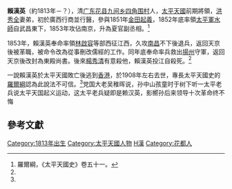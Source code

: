 '''賴漢英'''（約1813年－？），清[[广东|广东]][[花县|花县]][[九间乡|九间乡]][[四角围村|四角围村]]{{Fact|或[[炭步賴屋|炭步賴屋]]|time=2016-02-29}}人，[[太平天國|太平天國]]前期將領，[[洪秀全|洪秀全]]妻{{Fact|賴惜英|time=2016-02-29}}弟，初於廣西行商並行醫，{{Fact|與堂弟[[賴文鴻|賴文鴻]]、[[賴文光|賴文光]]五人共同|time=2016-02-29}}參與1851年[[金田起義|金田起義]]，1852年底率領[[太平軍|太平軍]][[水師|水師]]自武昌東下，1853年攻佔南京，升為夏官副丞相。<ref name=tp51>羅爾綱，《太平天國史》卷五十一。</ref>

1853年，賴漢英奉命率領[[林啟容|林啟容]]等部西征江西，久攻[[南昌|南昌]]不下後退兵，返回天京後被革職，被命令改為從事刪改儒經的工作。同年底奉命率兵救出[[揚州|揚州]]守軍，返回天京後改封為東殿尚書。後來[[楊秀清|楊秀清]]有意殺他，賴漢英投江自殺死。<ref name=tp51/>

一說賴漢英於太平天國敗亡後逃到[[香港|香港]]，於1908年左右去世，專長太平天國史的[[羅爾綱|羅爾綱]]認為此說法不可信。<ref name=tp51/>党国大老吴稚晖说，孙中山孩童时于树下听一太平老兵说太平天国起义运动，这太平老兵疑即是赖汉英，影嚮孙后来领导十次革命终不悔

==參考文獻==
{{Reflist}}

[[Category:1813年出生|Category:1813年出生]]
[[Category:太平天國人物|Category:太平天國人物]]
[[Category:賴姓|H漢]]
[[Category:花都人|Category:花都人]]
